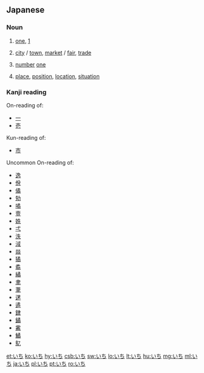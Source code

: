 ==Japanese==

===Noun===
{{ja-noun|h|rom=ichi}}

# {{ja-def|一}} [[one]], [[1]]
# {{ja-def|市}} [[city]] / [[town]],  [[market]] / [[fair]], [[trade]]
# {{ja-def|壱}} [[number]] [[one]]
# {{ja-def|位置|位地}} [[place]], [[position]], [[location]], [[situation]]

===Kanji reading===
{{ja-kanji reading|rom=ichi}}
; On-reading of:
* [[一]] 
* [[壱]]
; Kun-reading of:
* [[市]]
; Uncommon On-reading of:
{{attention|ja|should there be a separate section like this?}}
* [[逸]] 
* [[佾]] 
* [[僪]] 
* [[劮]] 
* [[噊]] 
* [[壹]]
* [[妷]] 
* [[弌]] 
* [[泆]] 
* [[淢]] 
* [[燚]] 
* [[獝]] 
* [[矞]] 
* [[繘]] 
* [[聿]] 
* [[茟]] 
* [[蒁]] 
* [[遹]] 
* [[銉]] 
* [[鐍]] 
* [[霱]] 
* [[鱊]] 
* [[鳦]]

[[et:いち]]
[[ko:いち]]
[[hy:いち]]
[[csb:いち]]
[[sw:いち]]
[[lo:いち]]
[[lt:いち]]
[[hu:いち]]
[[mg:いち]]
[[ml:いち]]
[[ja:いち]]
[[pl:いち]]
[[pt:いち]]
[[ro:いち]]